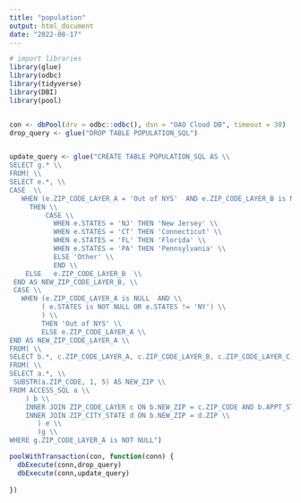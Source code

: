 ---
title: "population"
output: html_document
date: "2022-08-17"
---

```{r sql query}

# import libraries
library(glue)
library(odbc)
library(tidyverse)
library(DBI)
library(pool)


con <- dbPool(drv = odbc::odbc(), dsn = "OAO Cloud DB", timeout = 30)
drop_query <- glue("DROP TABLE POPULATION_SQL")


update_query <- glue("CREATE TABLE POPULATION_SQL AS \\
SELECT g.* \\
FROM( \\
SELECT e.*, \\
CASE  \\
   WHEN (e.ZIP_CODE_LAYER_A = 'Out of NYS'  AND e.ZIP_CODE_LAYER_B is NULL) \\
     THEN \\
         CASE \\
           WHEN e.STATES = 'NJ' THEN 'New Jersey' \\
           WHEN e.STATES = 'CT' THEN 'Connecticut' \\
           WHEN e.STATES = 'FL' THEN 'Florida' \\
           WHEN e.STATES = 'PA' THEN 'Pennsylvania' \\
           ELSE 'Other' \\
           END \\
    ELSE   e.ZIP_CODE_LAYER_B  \\
 END AS NEW_ZIP_CODE_LAYER_B, \\
 CASE \\
   WHEN (e.ZIP_CODE_LAYER_A is NULL  AND \\
        ( e.STATES is NOT NULL OR e.STATES != 'NY') \\
        ) \\
        THEN 'Out of NYS' \\
        ELSE e.ZIP_CODE_LAYER_A \\
END AS NEW_ZIP_CODE_LAYER_A \\
FROM( \\
SELECT b.*, c.ZIP_CODE_LAYER_A, c.ZIP_CODE_LAYER_B, c.ZIP_CODE_LAYER_C, d.CITY, d.STATES \\
FROM( \\
SELECT a.*, \\
 SUBSTR(a.ZIP_CODE, 1, 5) AS NEW_ZIP \\
FROM ACCESS_SQL a \\
    ) b \\
    INNER JOIN ZIP_CODE_LAYER c ON b.NEW_ZIP = c.ZIP_CODE AND b.APPT_STATUS = 'Arrived' \\
    INNER JOIN ZIP_CITY_STATE d ON b.NEW_ZIP = d.ZIP \\
       ) e \\
       )g \\
WHERE g.ZIP_CODE_LAYER_A is NOT NULL")

poolWithTransaction(con, function(conn) {
  dbExecute(conn,drop_query)
  dbExecute(conn,update_query)
  
})


```